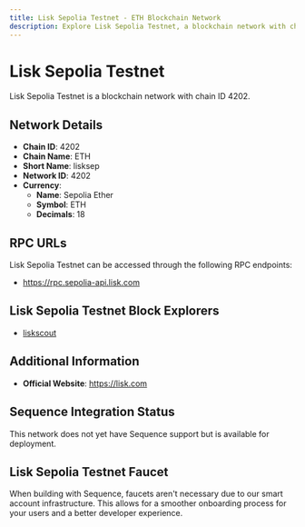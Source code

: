 ```yaml
--- 
title: Lisk Sepolia Testnet - ETH Blockchain Network
description: Explore Lisk Sepolia Testnet, a blockchain network with chain ID 4202. Learn about its native currency, Sepolia Ether, and how to interact with the network.
---
```


# Lisk Sepolia Testnet

Lisk Sepolia Testnet is a blockchain network with chain ID 4202.

## Network Details

- **Chain ID**: 4202
- **Chain Name**: ETH
- **Short Name**: lisksep
- **Network ID**: 4202
- **Currency**: 
  - **Name**: Sepolia Ether
  - **Symbol**: ETH
  - **Decimals**: 18

## RPC URLs

Lisk Sepolia Testnet can be accessed through the following RPC endpoints:

- https://rpc.sepolia-api.lisk.com

## Lisk Sepolia Testnet Block Explorers

- [liskscout](https://sepolia-blockscout.lisk.com)

## Additional Information

- **Official Website**: https://lisk.com

## Sequence Integration Status

This network does not yet have Sequence support but is available for deployment.

## Lisk Sepolia Testnet Faucet

When building with Sequence, faucets aren't necessary due to our smart account infrastructure. This allows for a smoother onboarding process for your users and a better developer experience.
